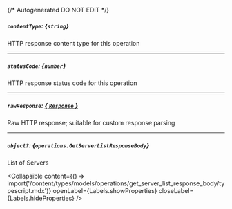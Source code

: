{/* Autogenerated DO NOT EDIT  */}

##### `contentType`: *{`string`}*
HTTP response content type for this operation

---
##### `statusCode`: *{`number`}*
HTTP response status code for this operation

---
##### `rawResponse`: [*{ `Response` }*](https://developer.mozilla.org/en-US/docs/Web/API/Response)
Raw HTTP response; suitable for custom response parsing

---
##### `object?`: *{`operations.GetServerListResponseBody`}*
List of Servers

<Collapsible content={() => import('/content/types/models/operations/get_server_list_response_body/typescript.mdx')} openLabel={Labels.showProperties} closeLabel={Labels.hideProperties} />



